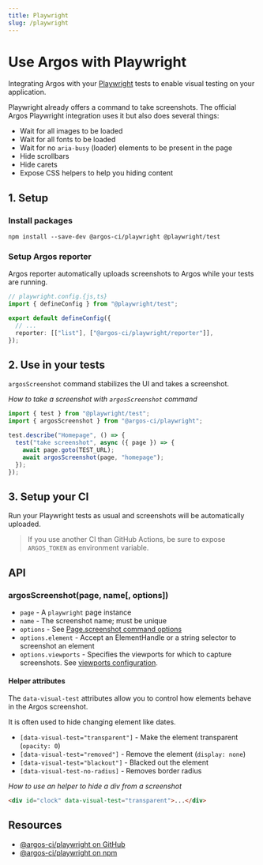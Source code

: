 ```yaml
---
title: Playwright
slug: /playwright
---
```


# Use Argos with Playwright

Integrating Argos with your [Playwright](https://playwright.dev/) tests to enable visual testing on your application.

Playwright already offers a command to take screenshots. The official Argos Playwright integration uses it but also does several things:

- Wait for all images to be loaded
- Wait for all fonts to be loaded
- Wait for no `aria-busy` (loader) elements to be present in the page
- Hide scrollbars
- Hide carets
- Expose CSS helpers to help you hiding content

## 1. Setup

### Install packages

```
npm install --save-dev @argos-ci/playwright @playwright/test
```

### Setup Argos reporter

Argos reporter automatically uploads screenshots to Argos while your tests are running.

```ts
// playwright.config.{js,ts}
import { defineConfig } from "@playwright/test";

export default defineConfig({
  // ...
  reporter: [["list"], ["@argos-ci/playwright/reporter"]],
});
```

## 2. Use in your tests

`argosScreenshot` command stabilizes the UI and takes a screenshot.

_How to take a screenshot with `argosScreenshot` command_

```js
import { test } from "@playwright/test";
import { argosScreenshot } from "@argos-ci/playwright";

test.describe("Homepage", () => {
  test("take screenshot", async ({ page }) => {
    await page.goto(TEST_URL);
    await argosScreenshot(page, "homepage");
  });
});
```

## 3. Setup your CI

Run your Playwright tests as usual and screenshots will be automatically uploaded.

> If you use another CI than GitHub Actions, be sure to expose `ARGOS_TOKEN` as environment variable.

## API

### argosScreenshot(page, name[, options])

- `page` - A `playwright` page instance
- `name` - The screenshot name; must be unique
- `options` - See [Page.screenshot command options](https://playwright.dev/docs/api/class-page#page-screenshot)
- `options.element` - Accept an ElementHandle or a string selector to screenshot an element
- `options.viewports` - Specifies the viewports for which to capture screenshots. See [viewports configuration](https://argos-ci.com/docs/viewports).

#### Helper attributes

The `data-visual-test` attributes allow you to control how elements behave in the Argos screenshot.

It is often used to hide changing element like dates.

- `[data-visual-test="transparent"]` - Make the element transparent (`opacity: 0`)
- `[data-visual-test="removed"]` - Remove the element (`display: none`)
- `[data-visual-test="blackout"]` - Blacked out the element
- `[data-visual-test-no-radius]` - Removes border radius

_How to use an helper to hide a div from a screenshot_

```html
<div id="clock" data-visual-test="transparent">...</div>
```

## Resources

- [@argos-ci/playwright on GitHub](https://github.com/argos-ci/argos-playwright)
- [@argos-ci/playwright on npm](https://www.npmjs.com/package/@argos-ci/playwright)
